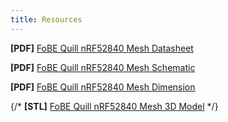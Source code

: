 ```yaml
---
title: Resources
---
```


**[PDF]** [FoBE Quill nRF52840 Mesh Datasheet](/assets/files/f1101/f1101.prj.datasheet.r1a.pdf)

**[PDF]** [FoBE Quill nRF52840 Mesh Schematic](/assets/files/f1101/f1101.prj.sch.r1a.pdf)

**[PDF]** [FoBE Quill nRF52840 Mesh Dimension](/assets/files/f1101/f1101.prj.dim.r1a.pdf)

{/* **\[STL\]** [FoBE Quill nRF52840 Mesh 3D Model](/assets/files/f1101/f1101.prj.model.r1a.stl) */}
